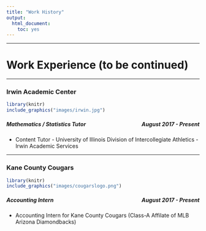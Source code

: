 ```yaml
---
title: "Work History"
output:
  html_document:
    toc: yes
---
```


<hr />

# Work Experience (to be continued)

<hr />

### Irwin Academic Center

```r
library(knitr)
include_graphics("images/irwin.jpg")
```

<h5 style="text-align:left;">
Mathematics / Statistics Tutor
<span style="float:right;">August 2017 - Present</span>
</h5>

* Content Tutor - University of Illinois Division of Intercollegiate Athletics - Irwin Academic Services

<hr />

### Kane County Cougars

```r
library(knitr)
include_graphics("images/cougarslogo.png")
```

<h5 style="text-align:left;">
Accounting Intern
<span style="float:right;">August 2017 - Present</span>
</h5>

* Accounting Intern for Kane County Cougars (Class-A Affilate of MLB Arizona Diamondbacks)
